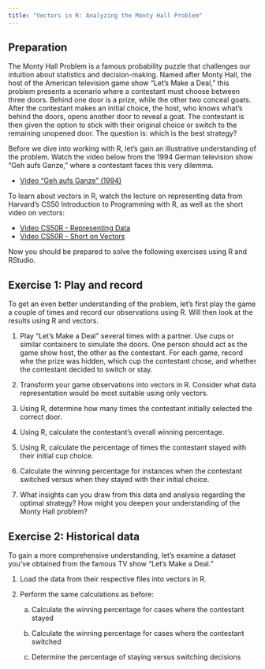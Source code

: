 ```yaml
---
title: "Vectors in R: Analyzing the Monty Hall Problem"
---
```


## Preparation

The Monty Hall Problem is a famous probability puzzle that challenges our intuition about statistics and decision-making. Named after Monty Hall, the host of the American television game show "Let's Make a Deal," this problem presents a scenario where a contestant must choose between three doors. Behind one door is a prize, while the other two conceal goats. After the contestant makes an initial choice, the host, who knows what's behind the doors, opens another door to reveal a goat. The contestant is then given the option to stick with their original choice or switch to the remaining unopened door. The question is: which is the best strategy?

Before we dive into working with R, let's gain an illustrative understanding of the problem. Watch the video below from the 1994 German television show "Geh aufs Ganze," where a contestant faces this very dilemma.

-   [Video "Geh aufs Ganze" (1994)](https://youtu.be/hXlsPGlAqbM?si=F13cTCSsi22Xx6Nm&t=77)

To learn about vectors in R, watch the lecture on representing data from Harvard's CS50 Introduction to Programming with R, as well as the short video on vectors:

-   [Video CS50R - Representing Data](https://youtu.be/QkqotQEwvxc?si=eSSKOqgYqMZdoC65)
-   [Video CS50R - Short on Vectors](https://youtu.be/SfFpG5Zf3S4?si=eaqKtORnOJ-9cIfY)

Now you should be prepared to solve the following exercises using R and RStudio.

## Exercise 1: Play and record

To get an even better understanding of the problem, let’s first play the game a couple of times and record our observations using R. Will then look at the results using R and vectors.

1. Play "Let's Make a Deal" several times with a partner. Use cups or similar containers to simulate the doors. One person should act as the game show host, the other as the contestant. For each game, record whe the prize was hidden, which cup the contestant chose, and whether the contestant decided to switch or stay.

2. Transform your game observations into vectors in R. Consider what data representation would be most suitable using only vectors.

3. Using R, determine how many times the contestant initially selected the correct door.

4. Using R, calculate the contestant's overall winning percentage.

5. Using R, calculate the percentage of times the contestant stayed with their initial cup choice.

6. Calculate the winning percentage for instances when the contestant switched versus when they stayed with their initial choice.

7. What insights can you draw from this data and analysis regarding the optimal strategy? How might you deepen your understanding of the Monty Hall problem?

## Exercise 2: Historical data

To gain a more comprehensive understanding, let's examine a dataset you've obtained from the famous TV show "Let's Make a Deal."

1. Load the data from their respective files into vectors in R.

2. Perform the same calculations as before:

    a. Calculate the winning percentage for cases where the contestant stayed

    b. Calculate the winning percentage for cases where the contestant switched

    c. Determine the percentage of staying versus switching decisions



